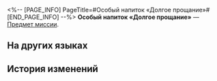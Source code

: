 <%-- [PAGE_INFO]
PageTitle=#Особый напиток «Долгое прощание»#
[END_PAGE_INFO] --%>
{{Предмет Инфобокс
|id          = 150020
|Изображение = Предмет Особый напиток «Долгое прощание».png
|Тип         = Предмет миссии
|Инвентарь   = Миссии
|Редкость    = 3
|Эффект      = 
|Описание    = Особый коктейль, приготовленный специально для вас искусным барменом Галлахером.
}}
{{Описание|1=''«Этот бокал "Долгого прощания" для тебя, {{MC|ж=хранительница|м=хранитель}}...<br />За тяжёлое детство».''}}
'''Особый напиток «Долгое прощание»''' — [[Предмет миссии]].

==На других языках==
{{На других языках
|en   = Special Drink "The Long Goodbye"
|zhs  = 特调「漫长的告别」
|zht  = 特調「漫長的告別」
|ja   = 特製モクテル「長い別れ」
|ko   = 스페셜 블렌드 「긴 이별」
|es   = Bebida especial "Largo adiós"
|fr   = Boisson spéciale «&nbsp;Un long au revoir&nbsp;»
|ru   = Особый напиток «Долгое прощание»
|th   = เครื่องดื่มสูตรพิเศษ "การบอกลาที่แสนยาวนาน"
|vi   = Thức Uống Đặc Sắc "Chia Xa Đằng Đẵng"
|de   = Spezialgetränk „Der lange Abschied“
|id   = Racikan Khusus "Perpisahan Panjang"
|pt   = Drinque especial "A Longa Despedida"
}}

==История изменений==
{{История изменений|3.5}}
